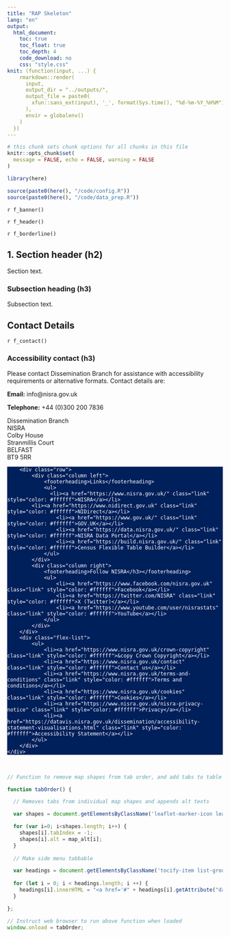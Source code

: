 ```yaml
---
title: "RAP Skeleton"
lang: "en"
output:
  html_document:
    toc: true
    toc_float: true
    toc_depth: 4
    code_download: no
    css: "style.css"
knit: (function(input, ...) {
    rmarkdown::render(
      input,
      output_dir = "../outputs/",
      output_file = paste0(
        xfun::sans_ext(input), '_', format(Sys.time(), "%d-%m-%Y_%H%M") , '.html'
      ),
      envir = globalenv()
    )
  })
---
```


<div id = "cookie-banner"></div>
<script src = "cookies_script.js"></script>

```r
# this chunk sets chunk options for all chunks in this file
knitr::opts_chunk$set(
  message = FALSE, echo = FALSE, warning = FALSE
)
```

```r
library(here)

source(paste0(here(), "/code/config.R"))
source(paste0(here(), "/code/data_prep.R"))
```

<!-- message to rotate screen when width is too low -->

<div data-nics-theme="`r nicstheme`">

`r f_banner()`  <!-- calling the banner code -->

<!-- Header section -->

`r f_header()`


<!-- Introduction section -->

<div id="main" role="main">
`r f_borderline()`  <!-- calling the borderline code -->
 
<!-- Single Rmd -vs- 'sub-reports' -->
<!-- Depending on your requirements, you can edit this document - add text, charts, links etc. directly into report.Rmd and knit -->
<!-- For larger projects with multiple large sections, or when you need many contributors to edit it simultaneously, a 'sub-report' approach is available -->
<!-- With 'sub-reports', you can dynamically reference other .Rmd content into this file, similar to a cell reference in Excel -->
<!-- The demo code (code/demo/demo_report.Rmd) makes use of this (Note: you can have a hybrid e.g. Key points is hard-coded and sub-reports for other sections  -->

<!-- Example: code/demo/demo_report.Rmd: -->
<!-- ```{r introduction_sub_report, child='02_introduction.Rmd' }               -->
<!-- ```                                                                        -->
<!-- 'introduction_sub_report' is the name of the section                       -->
<!-- child='02_introduction.Rmd' is a reference to the file you want to include -->


## 1. Section header (h2)

Section text.

### Subsection heading (h3)

Subsection text.    

## Contact Details

`r f_contact()`  

### Accessibility contact (h3)

Please contact Dissemination Branch for assistance with accessibility requirements or alternative formats. Contact details are:

**Email:** info@nisra.gov.uk

**Telephone:** +44 (0)300 200 7836

Dissemination Branch  
NISRA  
Colby House  
Stranmillis Court  
BELFAST  
BT9 5RR  
  
  

<!-- closing main div -->
</div>

<!--html_preserve-->
<!-- Footer section -->
<footer style="color: #ffffff; background-color: #00205b;">
	<div class="col-wide" data-analytics="footer">
		<div class="row">
			<div class="column left">
				<footerheading>Links</footerheading>
				<ul>
				  <li><a href="https://www.nisra.gov.uk/" class="link" style="color: #ffffff">NISRA</a></li>
	        <li><a href="https://www.nidirect.gov.uk" class="link" style="color: #ffffff">NIDirect</a></li>
					<li><a href="https://www.gov.uk/" class="link" style="color: #ffffff">GOV.UK</a></li>
					<li><a href="https://data.nisra.gov.uk/" class="link" style="color: #ffffff">NISRA Data Portal</a></li>
					<li><a href="https://build.nisra.gov.uk/" class="link" style="color: #ffffff">Census Flexible Table Builder</a></li>
				</ul>
			</div>
			<div class="column right">
				<footerheading>Follow NISRA</h3></footerheading>
				<ul>
					<li><a href="https://www.facebook.com/nisra.gov.uk" class="link" style="color: #ffffff">Facebook</a></li>
					<li><a href="https://twitter.com/NISRA" class="link" style="color: #ffffff">X (Twitter)</a></li>
					<li><a href="https://www.youtube.com/user/nisrastats" class="link" style="color: #ffffff">YouTube</a></li>
				</ul>
			</div>
		</div>
		<div class="flex-list">
			<ul>
				<li><a href="https://www.nisra.gov.uk/crown-copyright" class="link" style="color: #ffffff">&copy Crown Copyright</a></li>
				<li><a href="https://www.nisra.gov.uk/contact" class="link" style="color: #ffffff">Contact us</a></li>
				<li><a href="https://www.nisra.gov.uk/terms-and-conditions" class="link" style="color: #ffffff">Terms and conditions</a></li>
				<li><a href="https://www.nisra.gov.uk/cookies" class="link" style="color: #ffffff">Cookies</a></li>
				<li><a href="https://www.nisra.gov.uk/nisra-privacy-notice" class="link" style="color: #ffffff">Privacy</a></li>
				<li><a href="https://datavis.nisra.gov.uk/dissemination/accessibility-statement-visualisations.html" class="link" style="color: #ffffff">Accessibility Statement</a></li>
			</ul>
		</div>
	</div>
</footer>
<!--/html_preserve-->

<!-- message to rotate screen if it is below 400px width -->
<div id="rotate-screen">
  <p style="color: white;">Please rotate your screen for optimal experience</p>
</div>

<script>
  // Create array of alt texts for map shapes
  const map_alt = `r if (exists("map_alt")) {map_alt} else {"[]"}`;
</script>

```js

// Function to remove map shapes from tab order, and add tabs to table of contents

function tabOrder() {

  // Removes tabs from individual map shapes and appends alt texts

  var shapes = document.getElementsByClassName('leaflet-marker-icon leaflet-zoom-animated leaflet-interactive');

  for (var i=0; i<shapes.length; i++) {
    shapes[i].tabIndex = -1;
    shapes[i].alt = map_alt[i];
  }
  
  // Make side menu tabbable

  var headings = document.getElementsByClassName('tocify-item list-group-item');
  
  for (let i = 0; i < headings.length; i ++) {
    headings[i].innerHTML = "<a href='#" + headings[i].getAttribute("data-unique") + "'>" + headings[i].innerHTML +  "</a>";
  }

};

// Instruct web browser to run above function when loaded
window.onload = tabOrder;
```


<!-- close data-nics-theme div-->
</div>

